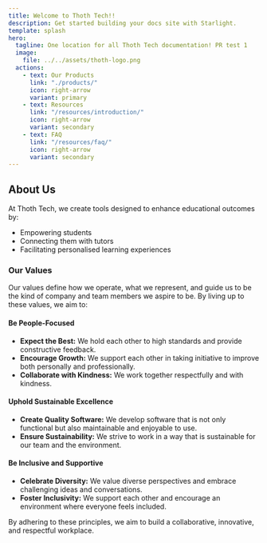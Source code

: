 ```yaml
---
title: Welcome to Thoth Tech!!
description: Get started building your docs site with Starlight.
template: splash
hero:
  tagline: One location for all Thoth Tech documentation! PR test 1
  image:
    file: ../../assets/thoth-logo.png
  actions:
    - text: Our Products
      link: "./products/"
      icon: right-arrow
      variant: primary
    - text: Resources
      link: "/resources/introduction/"
      icon: right-arrow
      variant: secondary
    - text: FAQ
      link: "/resources/faq/"
      icon: right-arrow
      variant: secondary
---
```



## About Us

<Card title="Thoth Tech Mission">

At Thoth Tech, we create tools designed to enhance educational outcomes by:

- Empowering students
- Connecting them with tutors
- Facilitating personalised learning experiences

### Our Values

Our values define how we operate, what we represent, and guide us to be the kind of company and team
members we aspire to be. By living up to these values, we aim to:

#### Be People-Focused

- **Expect the Best:** We hold each other to high standards and provide constructive feedback.
- **Encourage Growth:** We support each other in taking initiative to improve both personally and
  professionally.
- **Collaborate with Kindness:** We work together respectfully and with kindness.

#### Uphold Sustainable Excellence

- **Create Quality Software:** We develop software that is not only functional but also maintainable
  and enjoyable to use.
- **Ensure Sustainability:** We strive to work in a way that is sustainable for our team and the
  environment.

#### Be Inclusive and Supportive

- **Celebrate Diversity:** We value diverse perspectives and embrace challenging ideas and
  conversations.
- **Foster Inclusivity:** We support each other and encourage an environment where everyone feels
  included.

By adhering to these principles, we aim to build a collaborative, innovative, and respectful
workplace.

</Card>

<LinkCard
  title="Site Introduction"
  description="Get to know what this site is all about."
  href="/resources/introduction/"
/>
<LinkCard
  title="Onboarding Hub"
  description="Get started with Thoth Tech!"
  href="/resources/onboarding-hub/thothtech-onboarding-doc/"
/>
<LinkCard
  title="Documentation"
  description="Thoth Tech guides and templates."
  href="/resources/documenting-for-thoth-tech/"
/>
